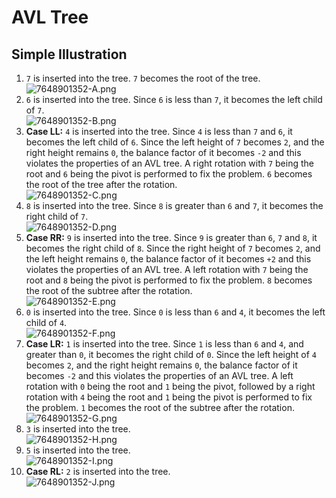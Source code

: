 = AVL Tree =

== Simple Illustration ==

# <code>7</code> is inserted into the tree. <code>7</code> becomes the root of the tree. <br/> [[File:7648901352-A.png]]
# <code>6</code> is inserted into the tree. Since <code>6</code> is less than <code>7</code>, it becomes the left child of <code>7</code>. <br/> [[File:7648901352-B.png]]
# '''Case LL:''' <code>4</code> is inserted into the tree. Since <code>4</code> is less than <code>7</code> and <code>6</code>, it becomes the left child of <code>6</code>. Since the left height of <code>7</code> becomes <code>2</code>, and the right height remains <code>0</code>, the balance factor of it becomes <code>-2</code> and this violates the properties of an AVL tree. A right rotation with <code>7</code> being the root and <code>6</code> being the pivot is performed to fix the problem. <code>6</code> becomes the root of the tree after the rotation. <br/> [[File:7648901352-C.png]]
# <code>8</code> is inserted into the tree. Since <code>8</code> is greater than <code>6</code> and <code>7</code>, it becomes the right child of <code>7</code>. <br/> [[File:7648901352-D.png]]
# '''Case RR:''' <code>9</code> is inserted into the tree. Since <code>9</code> is greater than <code>6</code>, <code>7</code> and <code>8</code>, it becomes the right child of <code>8</code>. Since the right height of <code>7</code> becomes <code>2</code>, and the left height remains <code>0</code>, the balance factor of it becomes <code>+2</code> and this violates the properties of an AVL tree. A left rotation with <code>7</code> being the root and <code>8</code> being the pivot is performed to fix the problem. <code>8</code> becomes the root of the subtree after the rotation. <br/> [[File:7648901352-E.png]]
# <code>0</code> is inserted into the tree. Since <code>0</code> is less than <code>6</code> and <code>4</code>, it becomes the left child of <code>4</code>. <br/> [[File:7648901352-F.png]]
# '''Case LR:''' <code>1</code> is inserted into the tree. Since <code>1</code> is less than <code>6</code> and <code>4</code>, and greater than <code>0</code>, it becomes the right child of <code>0</code>. Since the left height of <code>4</code> becomes <code>2</code>, and the right height remains <code>0</code>, the balance factor of it becomes <code>-2</code> and this violates the properties of an AVL tree. A left rotation with <code>0</code> being the root and <code>1</code> being the pivot, followed by a right rotation with <code>4</code> being the root and <code>1</code> being the pivot is performed to fix the problem. <code>1</code> becomes the root of the subtree after the rotation. <br/> [[File:7648901352-G.png]]
# <code>3</code> is inserted into the tree. <br/> [[File:7648901352-H.png]]
# <code>5</code> is inserted into the tree. <br/> [[File:7648901352-I.png]]
# '''Case RL:''' <code>2</code> is inserted into the tree. <br/> [[File:7648901352-J.png]]
